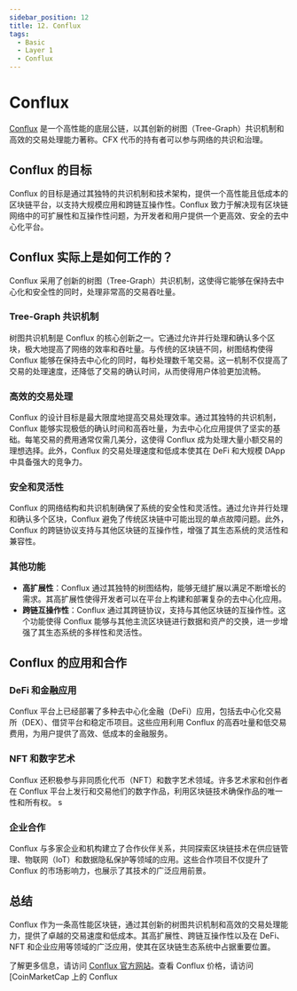 ```yaml
---
sidebar_position: 12
title: 12. Conflux
tags:
  - Basic
  - Layer 1
  - Conflux
---
```


# Conflux

[Conflux](https://confluxnetwork.org/) 是一个高性能的底层公链，以其创新的树图（Tree-Graph）共识机制和高效的交易处理能力著称。CFX 代币的持有者可以参与网络的共识和治理。

## Conflux 的目标

Conflux 的目标是通过其独特的共识机制和技术架构，提供一个高性能且低成本的区块链平台，以支持大规模应用和跨链互操作性。Conflux 致力于解决现有区块链网络中的可扩展性和互操作性问题，为开发者和用户提供一个更高效、安全的去中心化平台。

## Conflux 实际上是如何工作的？

Conflux 采用了创新的树图（Tree-Graph）共识机制，这使得它能够在保持去中心化和安全性的同时，处理非常高的交易吞吐量。

### Tree-Graph 共识机制

树图共识机制是 Conflux 的核心创新之一。它通过允许并行处理和确认多个区块，极大地提高了网络的效率和吞吐量。与传统的区块链不同，树图结构使得 Conflux 能够在保持去中心化的同时，每秒处理数千笔交易。这一机制不仅提高了交易的处理速度，还降低了交易的确认时间，从而使得用户体验更加流畅。

### 高效的交易处理

Conflux 的设计目标是最大限度地提高交易处理效率。通过其独特的共识机制，Conflux 能够实现极低的确认时间和高吞吐量，为去中心化应用提供了坚实的基础。每笔交易的费用通常仅需几美分，这使得 Conflux 成为处理大量小额交易的理想选择。此外，Conflux 的交易处理速度和低成本使其在 DeFi 和大规模 DApp 中具备强大的竞争力。

### 安全和灵活性

Conflux 的网络结构和共识机制确保了系统的安全性和灵活性。通过允许并行处理和确认多个区块，Conflux 避免了传统区块链中可能出现的单点故障问题。此外，Conflux 的跨链协议支持与其他区块链的互操作性，增强了其生态系统的灵活性和兼容性。

### 其他功能

- **高扩展性**：Conflux 通过其独特的树图结构，能够无缝扩展以满足不断增长的需求。其高扩展性使得开发者可以在平台上构建和部署复杂的去中心化应用。
- **跨链互操作性**：Conflux 通过其跨链协议，支持与其他区块链的互操作性。这个功能使得 Conflux 能够与其他主流区块链进行数据和资产的交换，进一步增强了其生态系统的多样性和灵活性。

## Conflux 的应用和合作

### DeFi 和金融应用

Conflux 平台上已经部署了多种去中心化金融（DeFi）应用，包括去中心化交易所（DEX）、借贷平台和稳定币项目。这些应用利用 Conflux 的高吞吐量和低交易费用，为用户提供了高效、低成本的金融服务。

### NFT 和数字艺术

Conflux 还积极参与非同质化代币（NFT）和数字艺术领域。许多艺术家和创作者在 Conflux 平台上发行和交易他们的数字作品，利用区块链技术确保作品的唯一性和所有权。
s

### 企业合作

Conflux 与多家企业和机构建立了合作伙伴关系，共同探索区块链技术在供应链管理、物联网（IoT）和数据隐私保护等领域的应用。这些合作项目不仅提升了 Conflux 的市场影响力，也展示了其技术的广泛应用前景。

## 总结

Conflux 作为一条高性能区块链，通过其创新的树图共识机制和高效的交易处理能力，提供了卓越的交易速度和低成本。其高扩展性、跨链互操作性以及在 DeFi、NFT 和企业应用等领域的广泛应用，使其在区块链生态系统中占据重要位置。

了解更多信息，请访问 [Conflux 官方网站](https://confluxnetwork.org/)。查看 Conflux 价格，请访问 [CoinMarketCap 上的 Conflux
